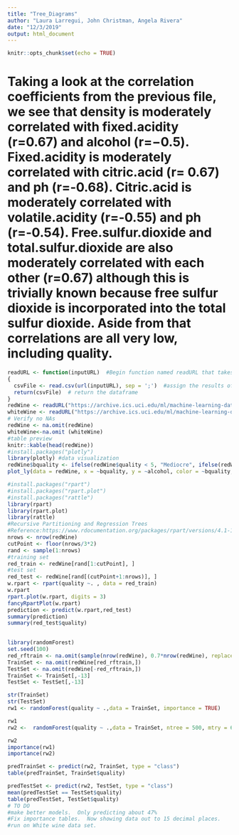 ```yaml
---
title: "Tree_Diagrams"
author: "Laura Larregui, John Christman, Angela Rivera"
date: "12/3/2019"
output: html_document
---
```


```r
knitr::opts_chunk$set(echo = TRUE)
```
# Taking a look at the correlation coefficients from the previous file, we see that density is moderately correlated with fixed.acidity (r=0.67) and alcohol (r=−0.5). Fixed.acidity is moderately correlated with citric.acid (r= 0.67) and ph (r=-0.68). Citric.acid is moderately correlated with volatile.acidity (r=-0.55) and ph (r=-0.54). Free.sulfur.dioxide and total.sulfur.dioxide are also moderately correlated with each other (r=0.67) although this is trivially known because free sulfur dioxide is incorporated into the total sulfur dioxide. Aside from that correlations are all very low, including quality.

```r
readURL <- function(inputURL)  #Begin function named readURL that takes a URL
{
  csvFile <- read.csv(url(inputURL), sep = ';')  #assign the results of the URL call as a csv file to a dataframe named csvFile. Added sep = ';' to seperate the data into columns
  return(csvFile)  # return the dataframe
}
redWine <- readURL("https://archive.ics.uci.edu/ml/machine-learning-databases/wine-quality/winequality-red.csv")
whiteWine <- readURL("https://archive.ics.uci.edu/ml/machine-learning-databases/wine-quality/winequality-white.csv")
# Verify no NAs
redWine <- na.omit(redWine)
whiteWine<-na.omit (whiteWine)
#table preview
knitr::kable(head(redWine))
#install.packages("plotly")
library(plotly) #data visualization
redWine$bquality <- ifelse(redWine$quality < 5, "Mediocre", ifelse(redWine$quality <7 , "Average", ifelse(redWine$quality >6, "Excellent", NA)))
plot_ly(data = redWine, x = ~bquality, y = ~alcohol, color = ~bquality, type = "box", colors = "Dark2")
```
```r
#install.packages("rpart")
#install.packages("rpart.plot")
#install.packages("rattle")
library(rpart)
library(rpart.plot)
library(rattle)
#Recursive Partitioning and Regression Trees
#Reference:https://www.rdocumentation.org/packages/rpart/versions/4.1-15/topics/rpart
nrows <- nrow(redWine)
cutPoint <- floor(nrows/3*2)
rand <- sample(1:nrows)
#training set
red_train <- redWine[rand[1:cutPoint], ]
#test set
red_test <- redWine[rand[(cutPoint+1:nrows)], ]
w.rpart <- rpart(quality ~. , data = red_train)
w.rpart
rpart.plot(w.rpart, digits = 3)
fancyRpartPlot(w.rpart)
prediction <- predict(w.rpart,red_test)
summary(prediction)
summary(red_test$quality)
        
```
```r
library(randomForest)
set.seed(100)
red_rftrain <- na.omit(sample(nrow(redWine), 0.7*nrow(redWine), replace=FALSE))
TrainSet <- na.omit(redWine[red_rftrain,])
TestSet <- na.omit(redWine[-red_rftrain,])
TrainSet <- TrainSet[,-13]
TestSet <- TestSet[,-13]

str(TrainSet)
str(TestSet)
rw1 <- randomForest(quality ~ .,data = TrainSet, importance = TRUE)

rw1
rw2 <-  randomForest(quality ~ .,data = TrainSet, ntree = 500, mtry = 6, importance = TRUE)

rw2
importance(rw1)
importance(rw2)

predTrainSet <- predict(rw2, TrainSet, type = "class")
table(predTrainSet, TrainSet$quality)

predTestSet <- predict(rw2, TestSet, type = "class")
mean(predTestSet == TestSet$quality)
table(predTestSet, TestSet$quality)
# TO DO
#make better models.  Only predicting about 47%
#Fix importance tables.  Now showing data out to 15 decimal places.  
#run on White wine data set.
```

